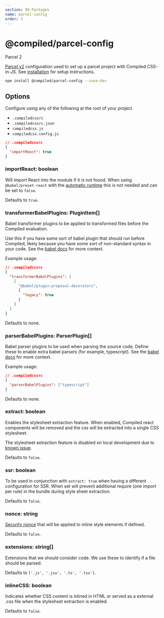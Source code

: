 ```yaml
---
section: 99-Packages
name: parcel-config
order: 3
---
```


# @compiled/parcel-config


<HorizontalStack gap={0.5} spacing={2}>
  <Lozenge>Parcel 2</Lozenge>
</HorizontalStack>

[Parcel v2](https://v2.parceljs.org) configuration used to set up a parcel project with Compiled CSS-in-JS.
See [installation](/installation#parcel) for setup instructions.

```bash
npm install @compiled/parcel-config --save-dev
```

## Options

Configure using any of the following at the root of your project.

- `.compiledcssrc`
- `.compiledcssrc.json`
- `compiledcss.js`
- `compiledcss.config.js`

```json
// .compiledcssrc
{
  "importReact": true
}
```

### importReact: boolean

Will import React into the module if it is not found.
When using `@babel/preset-react` with the [automatic runtime](https://babeljs.io/docs/en/babel-preset-react#react-automatic-runtime) this is not needed and can be set to `false`.

Defaults to `true`.

### transformerBabelPlugins: PluginItem[]

Babel transformer plugins to be applied to transformed files before the Compiled evaluation.

Use this if you have some sort of babel plugin that should run before Compiled,
likely because you have some sort of non-standard syntax in your code.
See the [babel docs](https://babeljs.io/docs/en/plugins/#transform-plugins) for more context.

Example usage:

```json
// .compiledcssrc
{
  "transformerBabelPlugins": [
    [
      "@babel/plugin-proposal-decorators",
      {
        "legacy": true
      }
    ]
  ]
}
```

Defaults to none.

### parserBabelPlugins: ParserPlugin[]

Babel parser plugins to be used when parsing the source code. Define these to enable extra babel parsers (for example, typescript).
See the [babel docs](https://babeljs.io/docs/en/plugins/#syntax-plugins) for more context.

Example usage:

```json
// .compiledcssrc
{
  "parserBabelPlugins": ["typescript"]
}
```

Defaults to none.

### extract: boolean

Enables the stylesheet extraction feature. When enabled, Compiled react components will be removed and the css will be extracted into a single CSS stylesheet.

The stylesheet extraction feature is disabled on local development due to [known issue](https://github.com/atlassian-labs/compiled/issues/1306).

Defaults to `false`.

### ssr: boolean

To be used in conjunction with `extract: true` when having a different configuration for SSR.
When set will prevent additional require (one import per rule) in the bundle during style sheet extraction.

Defaults to `false`.

### nonce: string

[Security nonce](https://developer.mozilla.org/en-US/docs/Web/HTML/Global_attributes/nonce) that will be applied to inline style elements if defined.

Defaults to `false`.

### extensions: string[]

Extensions that we should consider code. We use these to identify if a file should be parsed.

Defaults to `['.js', '.jsx', '.ts', '.tsx']`.

### inlineCSS: boolean

Indicates whether CSS content is inlined in HTML or served as a external .css file when the styleshset extraction is enabled.

Defaults to `false`.



